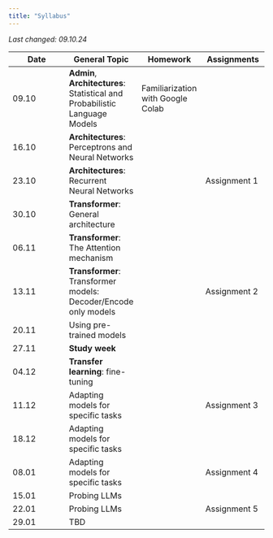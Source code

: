 ```yaml
---
title: "Syllabus"
---
```

*Last changed: 09.10.24*

| Date | General Topic | Homework | Assignments |
| --- | --- | --- | --- |
| 09.10 | **Admin**, **Architectures**: Statistical and Probabilistic Language Models | Familiarization with Google Colab |     |
| 16.10 | **Architectures**: Perceptrons and Neural Networks |     |     |
| 23.10 | **Architectures**: Recurrent Neural Networks |     | Assignment 1 |
| 30.10 | **Transformer**: General architecture |     |     |
| 06.11 | **Transformer**: The Attention mechanism |     |     |
| 13.11 | **Transformer**: Transformer models: Decoder/Encode only models |     | Assignment 2 |
| 20.11 | Using pre-trained models	|     |     |
| 27.11 | **Study week**	|     |     |
| 04.12 | **Transfer learning**: fine-tuning |     |     |
| 11.12 | Adapting models for specific tasks	 |     | Assignment 3 |
| 18.12 | Adapting models for specific tasks	|     |     |
| 08.01 | Adapting models for specific tasks	|     | Assignment 4    |
| 15.01 | Probing LLMs |     |     |
| 22.01 | Probing LLMs |     | Assignment 5 |
| 29.01 | TBD |     |     |
